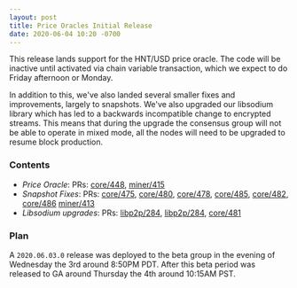 ```yaml
---
layout: post
title: Price Oracles Initial Release
date: 2020-06-04 10:20 -0700
---
```


This release lands support for the HNT/USD price oracle. The code will be inactive until activated
via chain variable transaction, which we expect to do Friday afternoon or Monday.

<!--truncate-->

In addition to this, we've also landed several smaller fixes and improvements, largely to snapshots.
We've also upgraded our libsodium library which has led to a backwards incompatible change to
encrypted streams. This means that during the upgrade the consensus group will not be able to
operate in mixed mode, all the nodes will need to be upgraded to resume block production.

### Contents

- _Price Oracle_: PRs: [core/448](https://github.com/helium/blockchain-core/pull/448),
  [miner/415](https://github.com/helium/miner/pull/415)
- _Snapshot Fixes_: PRs: [core/475](https://github.com/helium/blockchain-core/pull/475),
  [core/480](https://github.com/helium/blockchain-core/pull/480),
  [core/478](https://github.com/helium/blockchain-core/pull/478),
  [core/485](https://github.com/helium/blockchain-core/pull/485),
  [core/482](https://github.com/helium/blockchain-core/pull/482),
  [core/486](https://github.com/helium/blockchain-core/pull/482)
  [miner/413](https://github.com/helium/miner/pull/413)
- _Libsodium upgrades_: PRs: [libp2p/284](https://github.com/helium/erlang-libp2p/pull/284),
  [libp2p/284](https://github.com/helium/erlang-libp2p/pull/284),
  [core/481](https://github.com/helium/blockchain-core/pull/481)

### Plan

A `2020.06.03.0` release was deployed to the beta group in the evening of Wednesday the 3rd around
8:50PM PDT. After this beta period was released to GA around Thursday the 4th around 10:15AM PST.
